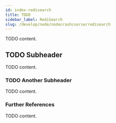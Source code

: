 ```yaml
---
id: index-redisearch
title: TODO
sidebar_label: RediSearch
slug: /develop/node/nodecrashcourse/redisearch
---
```



TODO content.

## TODO Subheader

TODO content.

### TODO Another Subheader

TODO content.

### Further References

TODO content.
